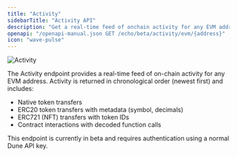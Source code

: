 ```yaml
---
title: "Activity"
sidebarTitle: "Activity API"
description: "Get a real-time feed of onchain activity for any EVM address."
openapi: "/openapi-manual.json GET /echo/beta/activity/evm/{address}"
icon: "wave-pulse"
---
```


<Frame>
  <img
    src="/images/evm/activity.svg"
    alt="Activity"
    title="Activity"
    className="mx-auto"
    style={{ width:"100%" }}
  />
</Frame>

The Activity endpoint provides a real-time feed of on-chain activity for any EVM address. Activity is returned in chronological order (newest first) and includes:

- Native token transfers
- ERC20 token transfers with metadata (symbol, decimals)
- ERC721 (NFT) transfers with token IDs
- Contract interactions with decoded function calls

<Note>
  This endpoint is currently in beta and requires authentication using a normal Dune API key.
</Note>